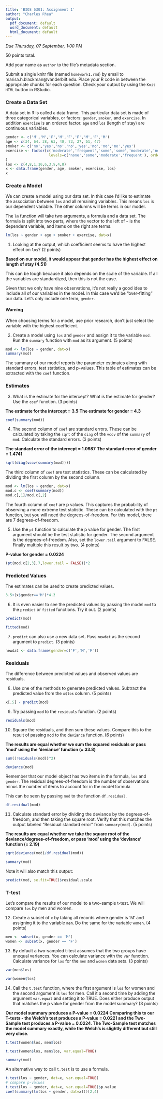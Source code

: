 ```yaml
---
title: 'BIOS 6301: Assignment 1'
author: "Charles Rhea"
output:
  pdf_document: default
  word_document: default
  html_document: default
---
```


*Due Thursday, 07 September, 1:00 PM*

50 points total.

Add your name as `author` to the file's metadata section.

Submit a single knitr file (named `homework1.rmd`) by email to marisa.h.blackman@vanderbilt.edu.
Place your R code in between the appropriate chunks for each question.
Check your output by using the `Knit HTML` button in RStudio.

### Create a Data Set

A data set in R is called a data.frame.  This particular data set is
made of three categorical variables, or factors: `gender`, `smoker`,
and `exercise`.  In addition `exercise` is an ordered factor.  `age`
and `los` (length of stay) are continuous variables.

```r
gender <- c('M','M','F','M','F','F','M','F','M')
age <- c(34, 64, 38, 63, 40, 73, 27, 51, 47)
smoker <- c('no','yes','no','no','yes','no','no','no','yes')
exercise <- factor(c('moderate','frequent','some','some','moderate','none','none','moderate','moderate'),
                    levels=c('none','some','moderate','frequent'), ordered=TRUE
)
los <- c(4,8,1,10,6,3,9,4,8)
x <- data.frame(gender, age, smoker, exercise, los)
x
```

### Create a Model

We can create a model using our data set.  In this case I’d like to
estimate the association between `los` and all remaining variables.
This means `los` is our dependent variable. The other columns will be
terms in our model.

The `lm` function will take two arguments, a formula and a data set.
The formula is split into two parts, where the vector to the left of
`~` is the dependent variable, and items on the right are terms.

```r
lm(los ~ gender + age + smoker + exercise, dat=x)
```

1. Looking at the output, which coefficient seems to have the highest
effect on `los`? (2 points)

**Based on our model, it would appear that gender has the highest effect on 
length of stay (4.51)**

This can be tough because it also depends on the scale of the
variable.  If all the variables are standardized, then this is not
the case.

Given that we only have nine observations, it's not really a good idea
to include all of our variables in the model.  In this case we'd be
"over-fitting" our data.  Let's only include one term, `gender`.

#### Warning

When choosing terms for a model, use prior research, don't just
select the variable with the highest coefficient.

2. Create a model using `los` and `gender` and assign it to the
variable `mod`.  Run the `summary` function with `mod` as its
argument. (5 points)

```r
mod <- lm(los ~ gender, dat=x)
summary(mod)
```

The summary of our model reports the parameter estimates along with
standard errors, test statistics, and p-values.  This table of
estimates can be extracted with the `coef` function.

### Estimates

3. What is the estimate for the intercept?  What is the estimate for
gender?  Use the `coef` function. (3 points)

**The estimate for the intercept = 3.5**
**The estimate for gender = 4.3**

```r
coef(summary(mod))
```

4. The second column of `coef` are standard errors.  These can be
calculated by taking the `sqrt` of the `diag` of the `vcov` of the
`summary` of `mod`.  Calculate the standard errors. (3 points)

**The standard error of the intercept = 1.0987**
**The standard error of gender = 1.4741**

```r
sqrt(diag(vcov(summary(mod))))
```

The third column of `coef` are test statistics.  These can be
calculated by dividing the first column by the second column.

```r
mod <- lm(los ~ gender, dat=x)
mod.c <- coef(summary(mod))
mod.c[,1]/mod.c[,2]
```

The fourth column of `coef` are p values.  This captures the
probability of observing a more extreme test statistic.  These can be
calculated with the `pt` function, but you will need the
degrees-of-freedom.  For this model, there are 7 degrees-of-freedom.

5. Use the `pt` function to calculate the p value for gender.  The first
argument should be the test statistic for gender.  The second argument
is the degrees-of-freedom.  Also, set the `lower.tail` argument to
FALSE.  Finally multiple this result by two. (4 points)

**P-value for gender = 0.0224**

```r
(pt(mod.c[2,3],7,lower.tail = FALSE))*2
```

### Predicted Values

The estimates can be used to create predicted values.

```r
3.5+(x$gender=='M')*4.3
```

6. It is even easier to see the predicted values by passing the model
`mod` to the `predict` or `fitted` functions.  Try it out. (2 points)

```r
predict(mod)
```

```r
fitted(mod)
```

7. `predict` can also use a new data set.  Pass `newdat` as the second
argument to `predict`. (3 points)

```r
newdat <- data.frame(gender=c('F','M','F'))
```

### Residuals

The difference between predicted values and observed values are
residuals.

8. Use one of the methods to generate predicted values.  Subtract the
predicted value from the `x$los` column. (5 points)

```r
x[,5] - predict(mod)
```

9. Try passing `mod` to the `residuals` function. (2 points)

```r
residuals(mod)
```

10. Square the residuals, and then sum these values.  Compare this to the
result of passing `mod` to the `deviance` function. (6 points)

**The results are equal whether we sum the squared residuals or pass 'mod' using the 'deviance' function (= 33.8)**

```r
sum((residuals(mod))^2)
```

```r
deviance(mod)
```

Remember that our model object has two items in the formula, `los`
and `gender`.  The residual degrees-of-freedom is the number of
observations minus the number of items to account for in the model
formula.

This can be seen by passing `mod` to the function `df.residual`.

```r
df.residual(mod)
```

11. Calculate standard error by dividing the deviance by the
degrees-of-freedom, and then taking the square root.  Verify that this
matches the output labeled "Residual standard error" from
`summary(mod)`. (5 points)

**The results are equal whether we take the square root of the deviance/degrees-of-freedom, or pass 'mod' using the 'deviance' function (= 2.19)**

```r
sqrt(deviance(mod)/df.residual(mod))
```

```r
summary(mod)
```

Note it will also match this output:

```r
predict(mod, se.fit=TRUE)$residual.scale
```

### T-test

Let's compare the results of our model to a two-sample t-test.  We
will compare `los` by men and women.

12. Create a subset of `x` by taking all records where gender is 'M'
and assigning it to the variable `men`.  Do the same for the variable
`women`. (4 points)

```r
men <- subset(x, gender == 'M')
women <- subset(x, gender == 'F')
```

13. By default a two-sampled t-test assumes that the two groups have
unequal variances.  You can calculate variance with the `var`
function.  Calculate variance for `los` for the `men` and `women` data
sets. (3 points)

```r
var(men$los)
```

```r
var(women$los)
```

14. Call the `t.test` function, where the first argument is `los` for
women and the second argument is `los` for men.  Call it a second time
by adding the argument `var.equal` and setting it to TRUE.  Does
either produce output that matches the p value for gender from the
model summary? (3 points)

**Our model summary produces a P-value = 0.0224**
**Comparing this to our T-tests - the Welch's test produces a P-value = 0.0221 and the Two-Sample test produces a P-value = 0.0224. The Two-Sample test matches the model summary exactly, while the Welch's is slightly different but still very close.**

```r
t.test(women$los, men$los)
```
```r
t.test(women$los, men$los, var.equal=TRUE)

```
```r
summary(mod)
```

An alternative way to call `t.test` is to use a formula.

```r
t.test(los ~ gender, dat=x, var.equal=TRUE)
# compare p-values
t.test(los ~ gender, dat=x, var.equal=TRUE)$p.value
coef(summary(lm(los ~ gender, dat=x)))[2,4]
```